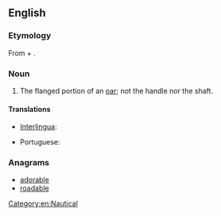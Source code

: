 ==English==

===Etymology===
From {{term|oar}} + {{term|blade}}.

===Noun===
{{en-noun|head=[[oar]] [[blade]]}}

# The flanged portion of an [[oar]]; not the handle nor the shaft.

====Translations====
{{trans-top|flanged portion of an oar}}
* [[Interlingua]]: {{t-|ia|pala|xs=Interlingua}}
{{trans-mid}}
* Portuguese: {{t+|pt|pá|f}}
{{trans-bottom}}

===Anagrams===
* [[adorable#English|adorable]]
* [[roadable#English|roadable]]

[[Category:en:Nautical]]